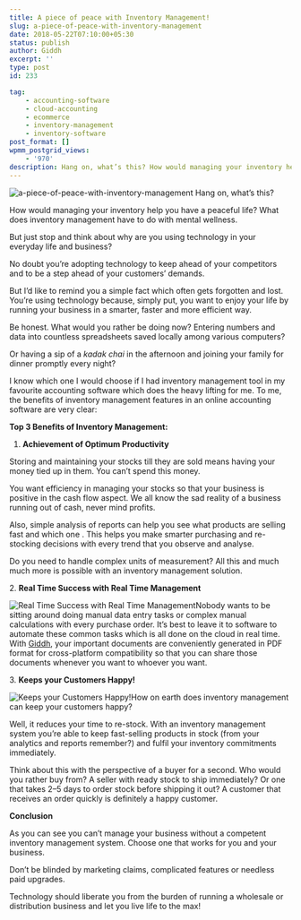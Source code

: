 ```yaml
---
title: A piece of peace with Inventory Management!
slug: a-piece-of-peace-with-inventory-management
date: 2018-05-22T07:10:00+05:30
status: publish
author: Giddh
excerpt: ''
type: post
id: 233

tag:
    - accounting-software
    - cloud-accounting
    - ecommerce
    - inventory-management
    - inventory-software
post_format: []
wpmm_postgrid_views:
    - '970'
description: Hang on, what’s this? How would managing your inventory help you have a peaceful life? What does inventory management have to do with mental wellness.
---
```

<img class="wp-block-image size-large" src = "https://miro.medium.com/max/690/1*L_BVx0f6pyzOl9mpBlZhSg.png" alt="a-piece-of-peace-with-inventory-management" />
Hang on, what’s this?

How would managing your inventory help you have a peaceful life? What does inventory management have to do with mental wellness.

But just stop and think about why are you using technology in your everyday life and business?

No doubt you’re adopting technology to keep ahead of your competitors and to be a step ahead of your customers’ demands.

But I’d like to remind you a simple fact which often gets forgotten and lost. You’re using technology because, simply put, you want to enjoy your life by running your business in a smarter, faster and more efficient way.

Be honest. What would you rather be doing now? Entering numbers and data into countless spreadsheets saved locally among various computers?

Or having a sip of a *kadak chai* in the afternoon and joining your family for dinner promptly every night?

I know which one I would choose if I had inventory management tool in my favourite accounting software which does the heavy lifting for me. To me, the benefits of inventory management features in an online accounting software are very clear:

**Top 3 Benefits of Inventory Management:**

1. **Achievement of Optimum Productivity**

Storing and maintaining your stocks till they are sold means having your money tied up in them. You can’t spend this money.

You want efficiency in managing your stocks so that your business is positive in the cash flow aspect. We all know the sad reality of a business running out of cash, never mind profits.

Also, simple analysis of reports can help you see what products are selling fast and which one . This helps you make smarter purchasing and re-stocking decisions with every trend that you observe and analyse.

Do you need to handle complex units of measurement? All this and much much more is possible with an inventory management solution.

2\. **Real Time Success with Real Time Management**

<img class="wp-block-image size-large" src = "https://miro.medium.com/max/480/1*8H4b8Hpk032Yw76KFaM9Nw.png" alt="Real Time Success with Real Time Management" />Nobody wants to be sitting around doing manual data entry tasks or complex manual calculations with every purchase order. It’s best to leave it to software to automate these common tasks which is all done on the cloud in real time. With [Giddh](https://giddh.com), your important documents are conveniently generated in PDF format for cross-platform compatibility so that you can share those documents whenever you want to whoever you want.

3\. **Keeps your Customers Happy!**

<img class="aligncenter size-large" src = "https://miro.medium.com/max/490/1*SC43Tt6Q9XarGKNSl1ZtgA.jpeg" alt="Keeps your Customers Happy!" />How on earth does inventory management can keep your customers happy?

Well, it reduces your time to re-stock. With an inventory management system you’re able to keep fast-selling products in stock (from your analytics and reports remember?) and fulfil your inventory commitments immediately.

Think about this with the perspective of a buyer for a second. Who would you rather buy from? A seller with ready stock to ship immediately? Or one that takes 2–5 days to order stock before shipping it out? A customer that receives an order quickly is definitely a happy customer.

**Conclusion**

As you can see you can’t manage your business without a competent inventory management system. Choose one that works for you and your business.

Don’t be blinded by marketing claims, complicated features or needless paid upgrades.

Technology should liberate you from the burden of running a wholesale or distribution business and let you live life to the max!